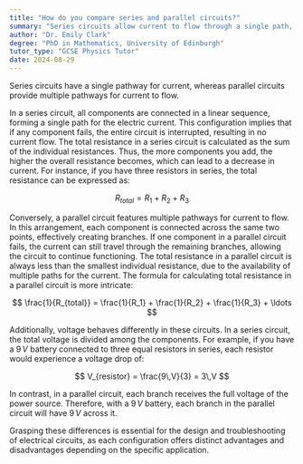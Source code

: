 ```yaml
---
title: "How do you compare series and parallel circuits?"
summary: "Series circuits allow current to flow through a single path, whereas parallel circuits provide multiple paths for current, affecting how electrical components operate within each configuration."
author: "Dr. Emily Clark"
degree: "PhD in Mathematics, University of Edinburgh"
tutor_type: "GCSE Physics Tutor"
date: 2024-08-29
---
```


Series circuits have a single pathway for current, whereas parallel circuits provide multiple pathways for current to flow.

In a series circuit, all components are connected in a linear sequence, forming a single path for the electric current. This configuration implies that if any component fails, the entire circuit is interrupted, resulting in no current flow. The total resistance in a series circuit is calculated as the sum of the individual resistances. Thus, the more components you add, the higher the overall resistance becomes, which can lead to a decrease in current. For instance, if you have three resistors in series, the total resistance can be expressed as:

$$
R_{total} = R_1 + R_2 + R_3
$$

Conversely, a parallel circuit features multiple pathways for current to flow. In this arrangement, each component is connected across the same two points, effectively creating branches. If one component in a parallel circuit fails, the current can still travel through the remaining branches, allowing the circuit to continue functioning. The total resistance in a parallel circuit is always less than the smallest individual resistance, due to the availability of multiple paths for the current. The formula for calculating total resistance in a parallel circuit is more intricate:

$$
\frac{1}{R_{total}} = \frac{1}{R_1} + \frac{1}{R_2} + \frac{1}{R_3} + \ldots
$$

Additionally, voltage behaves differently in these circuits. In a series circuit, the total voltage is divided among the components. For example, if you have a $9\,V$ battery connected to three equal resistors in series, each resistor would experience a voltage drop of:

$$
V_{resistor} = \frac{9\,V}{3} = 3\,V
$$

In contrast, in a parallel circuit, each branch receives the full voltage of the power source. Therefore, with a $9\,V$ battery, each branch in the parallel circuit will have $9\,V$ across it.

Grasping these differences is essential for the design and troubleshooting of electrical circuits, as each configuration offers distinct advantages and disadvantages depending on the specific application.
    